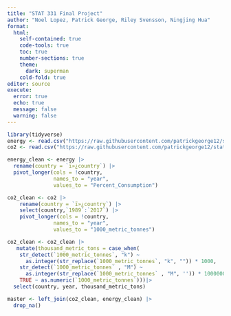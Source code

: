 ```yaml
---
title: "STAT 331 Final Project"
author: "Noel Lopez, Patrick George, Riley Svensson, Ningjing Hua"
format: 
  html:
    self-contained: true
    code-tools: true
    toc: true
    number-sections: true
    theme: 
      dark: superman
    cold-fold: true
editor: source
execute: 
  error: true
  echo: true
  message: false
  warning: false
---
```


```r
library(tidyverse)
energy <- read.csv("https://raw.githubusercontent.com/patrickgeorge12/stat-331-PA6/main/eg_fec_rnew_zs.csv", check.names = FALSE)
co2 <- read.csv("https://raw.githubusercontent.com/patrickgeorge12/stat-331-PA6/main/yearly_co2_emissions_1000_tonnes.csv", check.names = FALSE)

```

```r
energy_clean <- energy |>
  rename(country = `ï»¿country`) |>
  pivot_longer(cols = !country,
               names_to = "year",
               values_to = "Percent_Consumption")

co2_clean <- co2 |> 
    rename(country = `ï»¿country`) |>
    select(country,`1989`:`2017`) |>
    pivot_longer(cols = !country,
               names_to = "year",
               values_to = "1000_metric_tonnes")

co2_clean <- co2_clean |>
   mutate(thousand_metric_tons = case_when(
    str_detect(`1000_metric_tonnes`, "k") ~ 
      as.integer(str_replace(`1000_metric_tonnes`, "k", "")) * 1000,
    str_detect(`1000_metric_tonnes` , "M") ~ 
      as.integer(str_replace(`1000_metric_tonnes` , "M", '')) * 1000000,
    TRUE ~ as.numeric(`1000_metric_tonnes`)))|>
  select(country, year, thousand_metric_tons)

master <- left_join(co2_clean, energy_clean) |> 
  drop_na()
```




